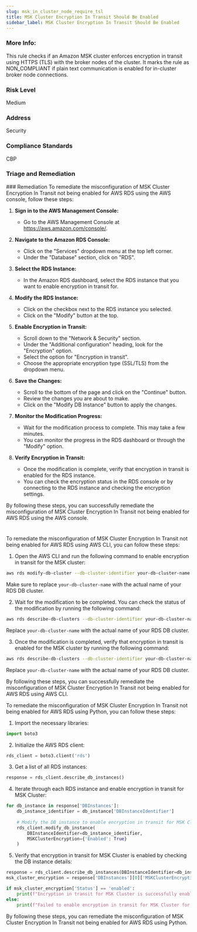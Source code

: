 ```yaml
---
slug: msk_in_cluster_node_require_tsl
title: MSK Cluster Encryption In Transit Should Be Enabled
sidebar_label: MSK Cluster Encryption In Transit Should Be Enabled
---
```

### More Info:

This rule checks if an Amazon MSK cluster enforces encryption in transit using HTTPS (TLS) with the broker nodes of the cluster. It marks the rule as NON_COMPLIANT if plain text communication is enabled for in-cluster broker node connections.

### Risk Level

Medium

### Address

Security

### Compliance Standards

CBP


### Triage and Remediation
<Tabs>
<Tab title='Remediation'>
### Remediation

<AccordionGroup>
<Accordion title='Using Console' defaultOpen='true'>
To remediate the misconfiguration of MSK Cluster Encryption In Transit not being enabled for AWS RDS using the AWS console, follow these steps:

1. **Sign in to the AWS Management Console:**
   - Go to the AWS Management Console at https://aws.amazon.com/console/.

2. **Navigate to the Amazon RDS Console:**
   - Click on the "Services" dropdown menu at the top left corner.
   - Under the "Database" section, click on "RDS".

3. **Select the RDS Instance:**
   - In the Amazon RDS dashboard, select the RDS instance that you want to enable encryption in transit for.

4. **Modify the RDS Instance:**
   - Click on the checkbox next to the RDS instance you selected.
   - Click on the "Modify" button at the top.

5. **Enable Encryption in Transit:**
   - Scroll down to the "Network & Security" section.
   - Under the "Additional configuration" heading, look for the "Encryption" option.
   - Select the option for "Encryption in transit".
   - Choose the appropriate encryption type (SSL/TLS) from the dropdown menu.

6. **Save the Changes:**
   - Scroll to the bottom of the page and click on the "Continue" button.
   - Review the changes you are about to make.
   - Click on the "Modify DB Instance" button to apply the changes.

7. **Monitor the Modification Progress:**
   - Wait for the modification process to complete. This may take a few minutes.
   - You can monitor the progress in the RDS dashboard or through the "Modify" option.

8. **Verify Encryption in Transit:**
   - Once the modification is complete, verify that encryption in transit is enabled for the RDS instance.
   - You can check the encryption status in the RDS console or by connecting to the RDS instance and checking the encryption settings.

By following these steps, you can successfully remediate the misconfiguration of MSK Cluster Encryption In Transit not being enabled for AWS RDS using the AWS console.

#
</Accordion>

<Accordion title='Using CLI'>
To remediate the misconfiguration of MSK Cluster Encryption In Transit not being enabled for AWS RDS using AWS CLI, you can follow these steps:

1. Open the AWS CLI and run the following command to enable encryption in transit for the MSK cluster:

```bash
aws rds modify-db-cluster --db-cluster-identifier your-db-cluster-name --enable-http-endpoint --apply-immediately
```

Make sure to replace `your-db-cluster-name` with the actual name of your RDS DB cluster.

2. Wait for the modification to be completed. You can check the status of the modification by running the following command:

```bash
aws rds describe-db-clusters --db-cluster-identifier your-db-cluster-name --query 'DBClusters[0].Endpoint'
```

Replace `your-db-cluster-name` with the actual name of your RDS DB cluster.

3. Once the modification is completed, verify that encryption in transit is enabled for the MSK cluster by running the following command:

```bash
aws rds describe-db-clusters --db-cluster-identifier your-db-cluster-name --query 'DBClusters[0].Endpoint'
```

Replace `your-db-cluster-name` with the actual name of your RDS DB cluster.

By following these steps, you can successfully remediate the misconfiguration of MSK Cluster Encryption In Transit not being enabled for AWS RDS using AWS CLI.
</Accordion>

<Accordion title='Using Python'>
To remediate the misconfiguration of MSK Cluster Encryption In Transit not being enabled for AWS RDS using Python, you can follow these steps:

1. Import the necessary libraries:
```python
import boto3
```

2. Initialize the AWS RDS client:
```python
rds_client = boto3.client('rds')
```

3. Get a list of all RDS instances:
```python
response = rds_client.describe_db_instances()
```

4. Iterate through each RDS instance and enable encryption in transit for MSK Cluster:
```python
for db_instance in response['DBInstances']:
    db_instance_identifier = db_instance['DBInstanceIdentifier']
    
    # Modify the DB instance to enable encryption in transit for MSK Cluster
    rds_client.modify_db_instance(
        DBInstanceIdentifier=db_instance_identifier,
        MSKClusterEncryption={'Enabled': True}
    )
```

5. Verify that encryption in transit for MSK Cluster is enabled by checking the DB instance details:
```python
response = rds_client.describe_db_instances(DBInstanceIdentifier=db_instance_identifier)
msk_cluster_encryption = response['DBInstances'][0]['MSKClusterEncryption']

if msk_cluster_encryption['Status'] == 'enabled':
    print(f"Encryption in transit for MSK Cluster is successfully enabled for RDS instance: {db_instance_identifier}")
else:
    print(f"Failed to enable encryption in transit for MSK Cluster for RDS instance: {db_instance_identifier}")
```

By following these steps, you can remediate the misconfiguration of MSK Cluster Encryption In Transit not being enabled for AWS RDS using Python.
</Accordion>

</AccordionGroup>
</Tab>
</Tabs>


